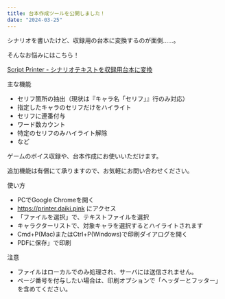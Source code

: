 ```yaml
---
title: 台本作成ツールを公開しました！
date: "2024-03-25"
---
```


シナリオを書いたけど、収録用の台本に変換するのが面倒……。

そんなお悩みにはこちら！

[Script Printer - シナリオテキストを収録用台本に変換](https://printer.daiki.pink/)

主な機能
- セリフ箇所の抽出（現状は『キャラ名「セリフ」』行のみ対応）
- 指定したキャラのセリフだけをハイライト
- セリフに連番付与
- ワード数カウント
- 特定のセリフのみハイライト解除
- など

ゲームのボイス収録や、台本作成にお使いいただけます。

追加機能は有償にて承りますので、お気軽にお問い合わせください。

使い方
- PCでGoogle Chromeを開く
- https://printer.daiki.pink にアクセス
- 「ファイルを選択」で、テキストファイルを選択
- キャラクターリストで、対象キャラを選択するとハイライトされます
- Cmd+P(Mac)またはCtrl+P(Windows)で印刷ダイアログを開く
- PDFに保存」で印刷

注意
- ファイルはローカルでのみ処理され、サーバには送信されません。
- ページ番号を付与したい場合は、印刷オプションで「ヘッダーとフッター」を含めてください。